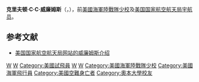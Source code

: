 {{宇航员信息框
| 姓名                  =克里夫顿·C·C·威廉姆斯
| 照片                  =Williams-c.jpg
| 标题                  =美国国家航空航天局宇航员
| 状态                  =训练时牺牲
| 国籍                  ={{flagicon|USA}} [[美国|美国]]
| 出生日期          =1932年9月26日
| 出生地点          ={{flagicon|USA}} [[亚拉巴马州|亚拉巴马州]]，[[莫比尔_(亚拉巴马州)|莫比尔]]
| 去世日期          =1967年10月5日(35歲)
| 去世地点          ={{flagicon|USA}} [[佛罗里达州|佛罗里达州]]，[[塔拉哈西|塔拉哈西]]
| 选择                  =[[第三组宇航员|第三组宇航员]]
|}}

'''克里夫顿·C·C·威廉姆斯'''（{{lang|en|'''Clifton 'C.C.' Williams'''}}，{{bd|1932年|9月26日|1967年|10月5日|catIdx=W}}），前[[美國海軍陸戰隊|美國海軍陸戰隊]][[少校|少校]]及[[美国国家航空航天局|美国国家航空航天局]][[宇航员|宇航员]]。

==参考文献==
*{{En icon}}[https://web.archive.org/web/20070423123334/http://www.jsc.nasa.gov/Bios/htmlbios/williams-cc.html 美国国家航空航天局网站的威廉姆斯介绍]

{{第三组宇航员}}
{{宇航员小作品}}

{{DEFAULTSORT:Williams, Clifton}}
[[Category:阿拉巴馬州人|W]]
[[Category:美国宇航员|W]]
[[Category:美國試飛員|Category:美國試飛員]]
[[Category:第三组宇航员|W]]
[[Category:阿波罗计划|W]]
[[Category:美國海軍陸戰隊少校|Category:美國海軍陸戰隊少校]]
[[Category:美國海軍飛行員|Category:美國海軍飛行員]]
[[Category:美國空難身亡者|Category:美國空難身亡者]]
[[Category:奧本大學校友|Category:奧本大學校友]]